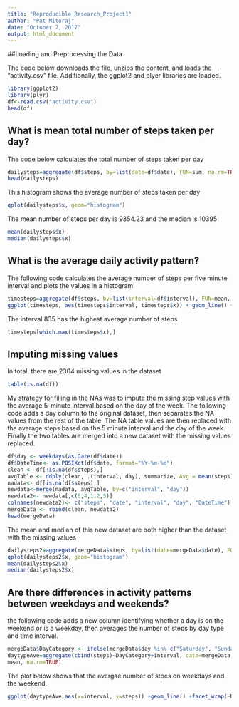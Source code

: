 ---
title: "Reproducible Research_Project1"
author: "Pat Mitoraj"
date: "October 7, 2017"
output: html_document
---
##Loading and Preprocessing the Data

The code below downloads the file, unzips the content, and loads the "activity.csv" file. Additionally, the ggplot2 and plyer libraries are loaded.
```{r}
library(ggplot2)
library(plyr)
df<-read.csv("activity.csv")
head(df)
```
## What is mean total number of steps taken per day?
The code below calculates the total number of steps taken per day
```{r}
dailysteps=aggregate(df$steps, by=list(date=df$date), FUN=sum, na.rm=TRUE)
head(dailysteps)
```
This histogram shows the average number of steps taken per day
```{r steps histogram}
qplot(dailysteps$x, geom="histogram") 
```

The mean number of steps per day is 9354.23 and the median is 10395
```{r mean and median}
mean(dailysteps$x)
median(dailysteps$x)
```
## What is the average daily activity pattern?
The following code calculates the average number of steps per five minute interval and plots the values in a histogram
```{r time histogram}
timesteps=aggregate(df$steps, by=list(interval=df$interval), FUN=mean, na.rm=TRUE)
ggplot(timesteps, aes(timesteps$interval, timesteps$x)) + geom_line() + xlab("Time Inteval") + ylab("Average Steps")
```
The interval 835 has the highest average number of steps
```{r max steps}
timesteps[which.max(timesteps$x),]
```

## Imputing missing values
In total, there are 2304 missing values in the dataset
```{r missing values count}
table(is.na(df))
```
My strategy for filling in the NAs was to impute the missing step values with the average 5-minute interval based on the day of the week. The following code adds a day column to the original dataset, then separates the NA values from the rest of the table. The NA table values are then replaced with the average steps based on the 5 minute interval and the day of the week. Finally the two tables are merged into a new dataset with the missing values replaced.

```{r replace NAs}
df$day <- weekdays(as.Date(df$date))
df$DateTime<- as.POSIXct(df$date, format="%Y-%m-%d")
clean <- df[!is.na(df$steps),]
avgTable <- ddply(clean, .(interval, day), summarize, Avg = mean(steps))
nadata<- df[is.na(df$steps),]
newdata<-merge(nadata, avgTable, by=c("interval", "day"))
newdata2<- newdata[,c(6,4,1,2,5)]
colnames(newdata2)<- c("steps", "date", "interval", "day", "DateTime")
mergeData <- rbind(clean, newdata2)
head(mergeData)
```
The mean and median of this new dataset are both higher than the dataset with the missing values

```{r mergeData}
dailysteps2=aggregate(mergeData$steps, by=list(date=mergeData$date), FUN=sum, na.rm=TRUE)
qplot(dailysteps2$x, geom="histogram") 
mean(dailysteps2$x)
median(dailysteps2$x)
```
## Are there differences in activity patterns between weekdays and weekends?
the following code adds a new column identifying whether a day is on the weekend or is a weekday, then averages the number of steps by day type and time interval.

```{r}
mergeData$DayCategory <- ifelse(mergeData$day %in% c("Saturday", "Sunday"), "Weekend", "Weekday")
daytypeAve=aggregate(cbind(steps)~DayCategory+interval, data=mergeData, 
mean, na.rm=TRUE)
```
The plot below shows that the avergae number of stpes on weekdays and the weekend.
```{r daytype plot}
ggplot(daytypeAve,aes(x=interval, y=steps)) +geom_line() +facet_wrap(~DayCategory)
```